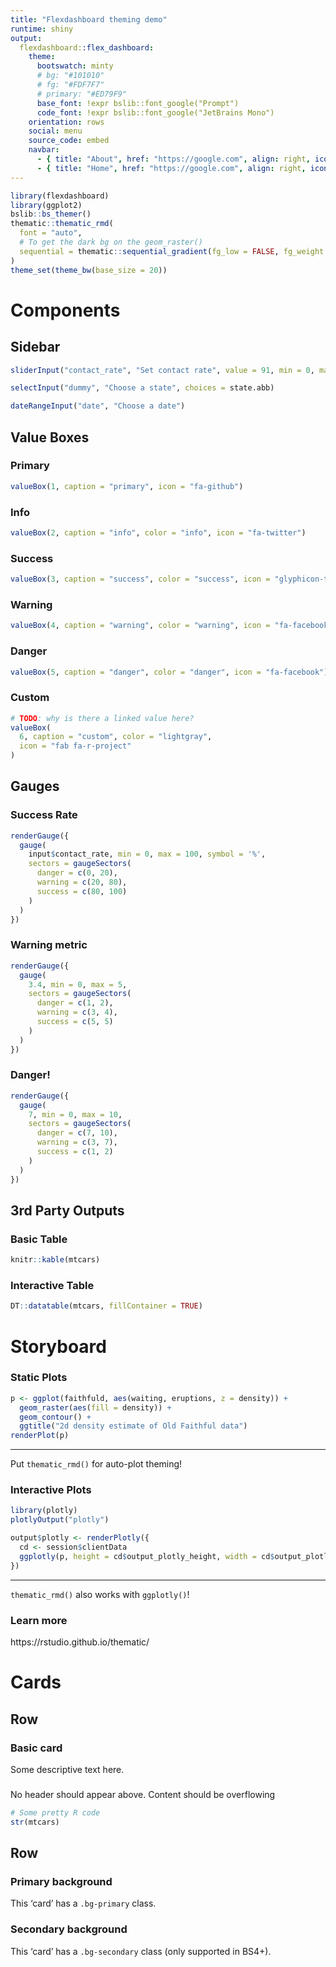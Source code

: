 ```yaml
---
title: "Flexdashboard theming demo"
runtime: shiny
output: 
  flexdashboard::flex_dashboard:
    theme: 
      bootswatch: minty
      # bg: "#101010"
      # fg: "#FDF7F7"
      # primary: "#ED79F9"
      base_font: !expr bslib::font_google("Prompt")
      code_font: !expr bslib::font_google("JetBrains Mono")
    orientation: rows
    social: menu
    source_code: embed
    navbar:
      - { title: "About", href: "https://google.com", align: right, icon: glyphicon-time}
      - { title: "Home", href: "https://google.com", align: right, icon: fa-facebook }
---
```



```r
library(flexdashboard)
library(ggplot2)
bslib::bs_themer()
thematic::thematic_rmd(
  font = "auto",
  # To get the dark bg on the geom_raster()
  sequential = thematic::sequential_gradient(fg_low = FALSE, fg_weight = 0, bg_weight = 1)
)
theme_set(theme_bw(base_size = 20))
```


Components
===================================== 

Sidebar {.sidebar}
-------------------------------------

```r
sliderInput("contact_rate", "Set contact rate", value = 91, min = 0, max = 100)
```

```r
selectInput("dummy", "Choose a state", choices = state.abb)
```

```r
dateRangeInput("date", "Choose a date")
```

Value Boxes {data-width=200}
-------------------------------------

### Primary

```r
valueBox(1, caption = "primary", icon = "fa-github")
```

### Info

```r
valueBox(2, caption = "info", color = "info", icon = "fa-twitter")
```

### Success

```r
valueBox(3, caption = "success", color = "success", icon = "glyphicon-time")
```

### Warning

```r
valueBox(4, caption = "warning", color = "warning", icon = "fa-facebook")
```

### Danger

```r
valueBox(5, caption = "danger", color = "danger", icon = "fa-facebook")
```

### Custom

```r
# TODO: why is there a linked value here?
valueBox(
  6, caption = "custom", color = "lightgray",
  icon = "fab fa-r-project"
)
```

Gauges {data-width=200}
-------------------------------------

### Success Rate

```r
renderGauge({
  gauge(
    input$contact_rate, min = 0, max = 100, symbol = '%', 
    sectors = gaugeSectors(
      danger = c(0, 20),
      warning = c(20, 80),
      success = c(80, 100)
    )
  )  
})
```

### Warning metric

```r
renderGauge({
  gauge(
    3.4, min = 0, max = 5, 
    sectors = gaugeSectors(
      danger = c(1, 2),
      warning = c(3, 4),
      success = c(5, 5)
    )
  )
})
```

### Danger!

```r
renderGauge({
  gauge(
    7, min = 0, max = 10, 
    sectors = gaugeSectors(
      danger = c(7, 10),
      warning = c(3, 7),
      success = c(1, 2)
    )
  )
})
```

    
3rd Party Outputs {.tabset}
-------------------------------------

### Basic Table
    
```r
knitr::kable(mtcars)
```

### Interactive Table
    
```r
DT::datatable(mtcars, fillContainer = TRUE)
```


Storyboard {.storyboard}
=========================================

### Static Plots

```r
p <- ggplot(faithfuld, aes(waiting, eruptions, z = density)) + 
  geom_raster(aes(fill = density)) +
  geom_contour() +
  ggtitle("2d density estimate of Old Faithful data")
renderPlot(p)
```

*** 

Put `thematic_rmd()` for auto-plot theming!

### Interactive Plots

```r
library(plotly)
plotlyOutput("plotly")
```

```r
output$plotly <- renderPlotly({
  cd <- session$clientData
  ggplotly(p, height = cd$output_plotly_height, width = cd$output_plotly_width)
})
```

*** 

`thematic_rmd()` also works with `ggplotly()`!

### Learn more

https://rstudio.github.io/thematic/

Cards
=====================================     
   
Row {data-height=300}
-------------------------------------

### Basic card

Some descriptive text here.


### 

No header should appear above. Content should be overflowing

```r
# Some pretty R code
str(mtcars)
```




Row
-------------------------------------
   
### Primary background {.bg-primary}

This 'card' has a `.bg-primary` class.

### Secondary background {.bg-secondary}

This 'card' has a `.bg-secondary` class (only supported in BS4+).